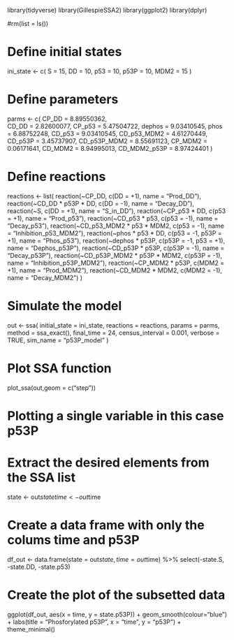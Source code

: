 library(tidyverse)
library(GillespieSSA2)
library(ggplot2)
library(dplyr)


#rm(list = ls())

# Define initial states
ini_state <- c(
  S = 15, 
  DD = 10, 
  p53 = 10, 
  p53P = 10,
  MDM2 = 15
)

# Define parameters 
parms <- c(
  CP_DD = 8.89550362,        
  CD_DD = 2.82600077, 
  CP_p53 = 5.47504722,
  dephos = 9.03410545, 
  phos = 6.88752248, 
  CD_p53 = 9.03410545, 
  CD_p53_MDM2 =  4.61270449,
  CD_p53P = 3.45737907,
  CD_p53P_MDM2 = 8.55691123,
  CP_MDM2 = 0.06171641,
  CD_MDM2 = 8.94995013,
  CD_MDM2_p53P = 8.97424401
) 
          
# Define reactions
reactions <- list(
  reaction(~CP_DD, c(DD = +1), name = "Prod_DD"),
  reaction(~CD_DD * p53P * DD, c(DD = -1), name = "Decay_DD"),
  reaction(~S, c(DD = +1), name = "S_in_DD"), 
  reaction(~CP_p53 * DD, c(p53 = +1), name = "Prod_p53"),
  reaction(~CD_p53 * p53, c(p53 = -1), name = "Decay_p53"),
  reaction(~CD_p53_MDM2 * p53 * MDM2, c(p53 = -1), name = "Inhibition_p53_MDM2"),
  reaction(~phos * p53 * DD, c(p53 = -1, p53P = +1), name = "Phos_p53"),
  reaction(~dephos * p53P, c(p53P = -1, p53 = +1), name = "Dephos_p53P"),
  reaction(~CD_p53P * p53P, c(p53P = -1), name = "Decay_p53P"),
  reaction(~CD_p53P_MDM2 * p53P * MDM2, c(p53P = -1), name = "Inhibition_p53P_MDM2"),
  reaction(~CP_MDM2 * p53P, c(MDM2 = +1), name = "Prod_MDM2"),
  reaction(~CD_MDM2 * MDM2, c(MDM2 = -1), name = "Decay_MDM2")
)

# Simulate the model
out <- ssa(
  initial_state = ini_state,
  reactions = reactions,
  params = parms,
  method = ssa_exact(),
  final_time = 24,
  census_interval = 0.001,
  verbose = TRUE,
  sim_name = "p53P_model"
)

# Plot SSA function
plot_ssa(out,geom = c("step"))


# Plotting a single variable in this case p53P
# Extract the desired elements from the SSA list
state <- out$state
time <- out$time

# Create a data frame with only the colums time and p53P
df_out <- data.frame(state = out$state, time = out$time) %>%
  select(-state.S, -state.DD, -state.p53)

# Create the plot of the subsetted data
ggplot(df_out, aes(x = time, y = state.p53P)) +
  geom_smooth(colour="blue") +
  labs(title = "Phosforylated p53P",
       x = "time",
       y = "p53P") + theme_minimal()
